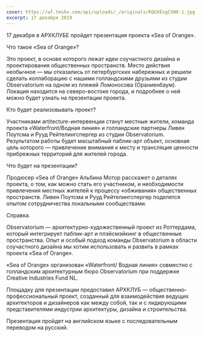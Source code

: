 ```yaml
---
cover: https://wf.tmshv.com/api/uploads/_/originals/KQUXEsgCVW8-1.jpg
excerpt: 17 декабря 2019
---
```


17 декабря в АРХКЛУБЕ пройдет презентация проекта «Sea of Orange».

Что такое «Sea of Orange»? 

Это проект, в основе которого лежат идеи соучастного дизайна и проектирования общественных пространств. Место действия необычное — мы отказались от петербургских набережных и решили сделать коллаборацию с нашими голландскими друзьями из студии Observatorium на одном из пляжей Ломоносова (Ораниенбаум). Локация находится на северо-востоке города, и подробнее о ней можно будет узнать на презентации проекта. 

Кто будет реализовывать проект? 

Участниками artitecture-интервенции станут местные жители, команда проекта «Waterfront/Водная линия» и голландские партнеры Ливен Поутсма и Рууд Рейтелингспергер из студии Observatorium. Результатом работы будет масштабный паблик-арт объект, основная цель которого — привлечение внимания к месту и трансляция ценности прибрежных территорий для жителей города. 

Что будет на презентации? 

Продюсер «Sea of Orange» Альбина Мотор расскажет о деталях проекта, о том, как можно стать его участником, и необходимости привлечения местных жителей к процессу «обживания» общественных пространств. Ливен Поутсма и Рууд Рейтелингспергер поделятся опытом сотрудничества локальными сообществами.

Справка. 

Observatorium — архитектурно-художественный проект из Роттердама, который интегрирует паблик-арт и плэйсмэйкинг в общественные пространства. Опыт и особый подход команды Observatorium в области соучастного дизайна мы хотим использовать и развить в рамках проекта «Sea of Orange».

«Sea of Orange» организован «Waterfront/ Водная линия» совместно с голландским архитектурным бюро Observatorium при поддержке Creative Industries Fund NL.

Площадку для презентации предоставил АРХКЛУБ — общественно-профессиональный проект, созданный для взаимодействия ведущих архитекторов и дизайнеров как между собой, так и с лидирующими представителями индустрии архитектуры, дизайна и строительства.

Презентация пройдет на английском языке с последовательным переводом на русский.